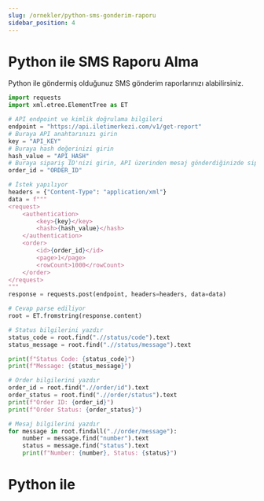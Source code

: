 ```yaml
---
slug: /ornekler/python-sms-gonderim-raporu
sidebar_position: 4
---
```


# Python ile SMS Raporu Alma
Python ile göndermiş olduğunuz SMS gönderim raporlarınızı alabilirsiniz.


```python
import requests
import xml.etree.ElementTree as ET

# API endpoint ve kimlik doğrulama bilgileri
endpoint = "https://api.iletimerkezi.com/v1/get-report"
# Buraya API anahtarınızı girin
key = "API_KEY"  
# Buraya hash değerinizi girin
hash_value = "API_HASH"
# Buraya sipariş ID'nizi girin, API üzerinden mesaj gönderdiğinizde siparişinizi temsil eden benzersiz değerdir.  
order_id = "ORDER_ID"  

# İstek yapılıyor
headers = {"Content-Type": "application/xml"}
data = f"""
<request>
    <authentication>
        <key>{key}</key>
        <hash>{hash_value}</hash>
    </authentication>
    <order>
        <id>{order_id}</id>
        <page>1</page>
        <rowCount>1000</rowCount>
    </order>
</request>
"""
response = requests.post(endpoint, headers=headers, data=data)

# Cevap parse ediliyor
root = ET.fromstring(response.content)

# Status bilgilerini yazdır
status_code = root.find(".//status/code").text
status_message = root.find(".//status/message").text

print(f"Status Code: {status_code}")
print(f"Message: {status_message}")

# Order bilgilerini yazdır
order_id = root.find(".//order/id").text
order_status = root.find(".//order/status").text
print(f"Order ID: {order_id}")
print(f"Order Status: {order_status}")

# Mesaj bilgilerini yazdır
for message in root.findall(".//order/message"):
    number = message.find("number").text
    status = message.find("status").text
    print(f"Number: {number}, Status: {status}")
```

# Python ile 